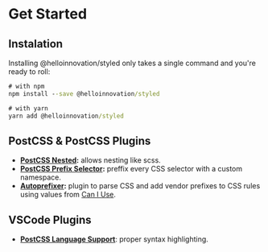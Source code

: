 # Get Started

## Instalation

Installing @helloinnovation/styled only takes a single command and you're ready to roll:

```cmd
# with npm
npm install --save @helloinnovation/styled

# with yarn
yarn add @helloinnovation/styled
```

## PostCSS & PostCSS Plugins

- **[PostCSS Nested](https://github.com/postcss/postcss-nested):** allows nesting like scss.
- **[PostCSS Prefix Selector](https://github.com/RadValentin/postcss-prefix-selector):** preffix every CSS selector with a custom namespace.
- **[Autoprefixer](https://github.com/postcss/autoprefixer):** plugin to parse CSS and add vendor prefixes to CSS rules using values from [Can I Use](https://caniuse.com/).

## VSCode Plugins

- **[PostCSS Language Support](https://marketplace.visualstudio.com/items?itemName=csstools.postcss)**: proper syntax highlighting.
